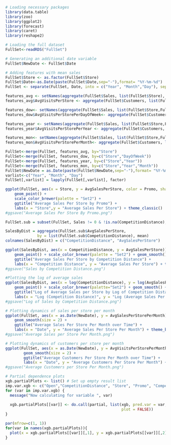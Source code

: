 
```r
# Loading necessary packages
library(data.table)
library(zoo)
library(ggplot2)
library(forecast)
library(caret)
library(reshape2) 
```

```r
# Loading the full dataset
FullSet<-readRDS("FullSet")
```

```r
# Generating an additional date variable
FullSet$NewDate <- FullSet$Date 
```

```r
# Adding features with mean sales 
FullSet$Store <- as.factor(FullSet$Store)
FullSet$Date<-as.Date(paste(FullSet$Date,sep="-"),format= "%Y-%m-%d")
FullSet <- separate(FullSet, Date, into = c("Year", "Month","Day"), sep="-")

features_avg <- setNames(aggregate(FullSet$Sales, list(FullSet$Store), mean),c("Store","AvgSalesPerStore"))
features_avg$AvgVisitsPerStore <- aggregate(FullSet$Customers, list(FullSet$Store), mean)[,2]

features_dow<- setNames(aggregate(FullSet$Sales, list(FullSet$Store,FullSet$DayOfWeek), mean),c("Store","DayOfWeek","AvgSalesPerStorePerDayOfWeek"))
features_dow$AvgVisitsPerStorePerDayOfWeek<- aggregate(FullSet$Customers, list(FullSet$Store,FullSet$DayOfWeek), mean)[,3]

features_year <- setNames(aggregate(FullSet$Sales, list(FullSet$Store,FullSet$Year), mean),c("Store","Year","AvgSalesPerStorePerYear"))
features_year$AvgVisitsPerStorePerYear <- aggregate(FullSet$Customers, list(FullSet$Store,FullSet$Year), mean)[,3]

features_mon<- setNames(aggregate(FullSet$Sales, list(FullSet$Store,FullSet$Year,FullSet$Month), mean),c("Store","Year","Month","AvgSalesPerStorePerMonth"))
features_mon$AvgVisitsPerStorePerMonth<- aggregate(FullSet$Customers, list(FullSet$Store,FullSet$Year,FullSet$Month), mean)[,4]
```

```r
FullSet<-merge(FullSet, features_avg, by="Store")
FullSet<-merge(FullSet, features_dow, by=c("Store","DayOfWeek"))
FullSet<-merge(FullSet, features_year, by=c("Store","Year"))
FullSet<-merge(FullSet, features_mon, by=c("Store","Year","Month"))
FullSet$NewDate = as.Date(paste(FullSet$NewDate,sep="-"),format= "%Y-%m-%d")
varlist<-c("Year", "Month", "Day")
FullSet[,varlist] = lapply(FullSet[,varlist], factor)
```

```r
ggplot(FullSet, aes(x = Store, y = AvgSalesPerStore, color = Promo, shape = Promo)) +
    geom_point() +
    scale_color_brewer(palette = "Set2") +
    ggtitle("Average Sales Per Store by Promo") +
    labs(x = "Store",y = "Average Sales Per Store") + theme_classic()
#ggsave("Average Sales Per Store By Promo.png")
```

```r
FullSet.sub = subset(FullSet, Sales != 0 & !is.na(CompetitionDistance), drop = TRUE)

SalesByDist = aggregate(FullSet.sub$AvgSalesPerStore, 
              by = list(FullSet.sub$CompetitionDistance), mean)
colnames(SalesByDist) = c("CompetitionDistance", "AvgSalesPerStore")

ggplot(SalesByDist, aes(x = CompetitionDistance, y = AvgSalesPerStore)) + 
    geom_point() + scale_color_brewer(palette = "Set2") + geom_smooth() +
    ggtitle("Average Sales Per Store by Competition Distance") +
    labs(x = "Competition Distance", y = "Average Sales Per Store") + theme_bw()
#ggsave("Sales by Competition Distance.png")
```
```r
#Plotting the log of average sales
ggplot(SalesByDist, aes(x = log(CompetitionDistance), y = log(AvgSalesPerStore))) + 
    geom_point() + scale_color_brewer(palette="Set2") + geom_smooth() +
    ggtitle("Log of Average Sales per Store by Log of Competition Distance") +
    labs(x = "Log (Competition Distance)", y = "Log (Average Sales Per Store)") + theme_bw()
#ggsave("Log of Sales by Competition Distance.png")
```

```r
# Plotting dynamics of sales per store per month
ggplot(FullSet, aes(x = as.Date(NewDate), y = AvgSalesPerStorePerMonth)) +
    geom_smooth(size = 2) +
    ggtitle("Average Sales Per Store Per Month over Time") +
    labs(x = "Date", y = "Average Sales Per Store Per Month") + theme_bw()
#ggsave("Average Sales per Store Per Month.png")
```

```r
# Plotting dynamics of customers per store per month
ggplot(FullSet, aes(x = as.Date(NewDate), y = AvgVisitsPerStorePerMonth)) +
        geom_smooth(size = 2) + 
        ggtitle("Average Customers Per Store Per Month over Time") +
        labs(x = "Date", y = "Average Customers Per Store Per Month") + theme_bw()
#ggsave("Average Customers per Store Per Month.png")
```
```r
# Partial dependence plots
xgb.partialPlots <- list() # Set up empty result list
imp.var.xgb <- c("Open","CompetitionDistance", "Store", "Promo", "CompetitionSinceDate", "Date", "Promo2SinceDate", "StoreType", "Assortment", "Promo2", "DayOfWeek", "StoreAssortmentMatch")
for (var in imp.var.xgb) {
  message("Now calculating for variable ", var)
  
  xgb.partialPlots[[var]] <- do.call(partial, list(xgb, pred.var = var, type = "auto", 
                                                   plot = FALSE))
}
```
```r
par(mfrow=c(1, 1))
for(var in names(xgb.partialPlots)){
  plot(x = xgb.partialPlots[[var]][,1], y = xgb.partialPlots[[var]][,2], type = "l", xlab = var, ylab="Sales")
}
```